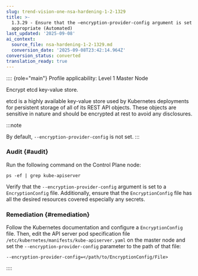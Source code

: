 ```yaml
---
slug: trend-vision-one-nsa-hardening-1-2-1329
title: >-
  1.3.29 - Ensure that the –encryption-provider-config argument is set as
  appropriate (Automated)
last_updated: '2025-09-08'
ai_context:
  source_file: nsa-hardening-1-2-1329.md
  conversion_date: '2025-09-08T23:42:14.964Z'
conversion_status: converted
translation_ready: true
---
```


:::: {role="main"}
Profile applicability: Level 1 Master Node

Encrypt etcd key-value store.

etcd is a highly available key-value store used by Kubernetes deployments for persistent storage of all of its REST API objects. These objects are sensitive in nature and should be encrypted at rest to avoid any disclosures.

:::note

By default, `--encryption-provider-config` is not set.
:::

### Audit {#audit}

Run the following command on the Control Plane node:

``` codeblock
ps -ef | grep kube-apiserver
```

Verify that the `--encryption-provider-config` argument is set to a `EncryptionConfig` file. Additionally, ensure that the `EncryptionConfig` file has all the desired resources covered especially any secrets.

### Remediation {#remediation}

Follow the Kubernetes documentation and configure a `EncryptionConfig` file. Then, edit the API server pod specification file `/etc/kubernetes/manifests/kube-apiserver.yaml` on the master node and set the `--encryption-provider-config` parameter to the path of that file:

``` codeblock
--encryption-provider-config=</path/to/EncryptionConfig/File>
```
::::
